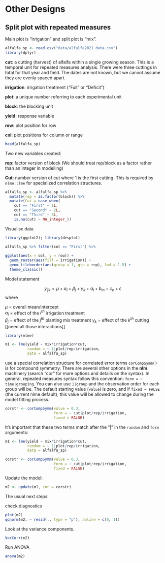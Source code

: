 # Other Designs

## Split plot with repeated measures

Main plot is "irrigation" and split plot is "mix".

```r
alfalfa_sp <- read.csv("data/alfalfa2021_data.csv")
library(dplyr)
```

**cut**: a cutting (harvest) of alfalfa within a single growing season. This is a temporal unit for repeated measures analysis. There were three cuttings in total for that year and field. The dates are not known, but we cannot assume they are evenly spaced apart.

**irrigation**: irrigation treatment ("Full" or "Deficit")

**plot**: a unique number referring to each experimental unit

**block**: the blocking unit

**yield**: response variable

**row**: plot position for row

**col**: plot positions for column or range

```r
head(alfalfa_sp)
```

Two new variables created:

**rep**: factor version of block (We should treat rep/block as a factor rather than an integer in modelling)

**Cut**: number version of cut where 1 is the first cutting. This is required by `nlme::lme` for specialized correlation structures.

```r
alfalfa_sp <- alfalfa_sp %>% 
  mutate(rep = as.factor(block)) %>% 
  mutate(Cut = case_when(
    cut == "First" ~ 1L,
    cut == "Second" ~ 2L,
    cut == "Third" ~ 3L,
    is.na(cut) ~ NA_integer_)) 
```

Visualise data

```r
library(ggplot2); library(desplot)

alfalfa_sp %>% filter(cut == "First") %>% 
  
ggplot(aes(x = col, y = row)) +
  geom_raster(aes(fill = irrigation)) +
  geom_tileborder(aes(group = 1, grp = rep), lwd = 1.5) + 
  theme_classic()
```

Model statement

$$y_{ijk} = \mu + \alpha_i+\beta_j + \gamma_k + a_l + b_m + c_n + \epsilon_{}$$ where

$\mu$ = overall mean/intercept\
$\alpha_i$ = effect of the $i^{th}$ irrigation treatment\
$\beta_j$ = effect of the $j^{th}$ planting mix treatment $\gamma_k$ = effect of the $k^{th}$ cutting
[[need all those interactions]]


```r
library(nlme)

m1 <- lme(yield ~ mix*irrigation*cut,
          random = ~ 1|plot/rep/irrigation,
          data = alfalfa_sp)
```

use a special correlation structure for correlated error terms `corCompSymm()` is for compound symmetry. There are several other options in the **nlm** machinery (search "cor" for more options and details on the syntax). In general, repeated measures syntax follow this convention: `form = ~ time|grouping`. You can also use `1|group` and the observation order for each group will be. The default starting value (`value`) is zero, and if `fixed = FALSE` (the current nlme default), this value will be allowed to change during the model fitting process.

```r
corstr <- corCompSymm(value = 0.3, 
                      form = ~ cut|plot/rep/irrigation,
                      fixed = FALSE)
```

It's important that these two terms match after the "|" in the `random` and `form` arguments:

```r
m1 <- lme(yield ~ mix*irrigation*cut,
          random = ~ 1|plot/rep/irrigation,
          data = alfalfa_sp)

corstr <- corCompSymm(value = 0.3, 
                      form = ~ cut|plot/rep/irrigation,
                      fixed = FALSE)
```

Update the model:

```r
m2 <- update(m1, cor = corstr)
```

The usual next steps:

check diagnostics

```r
plot(m2)
qqnorm(m2, ~ resid(., type = "p"), abline = c(0, 1))
```

Look at the variance components.

```r
VarCorr(m2)
```

Run ANOVA

```r
anova(m2)
```
